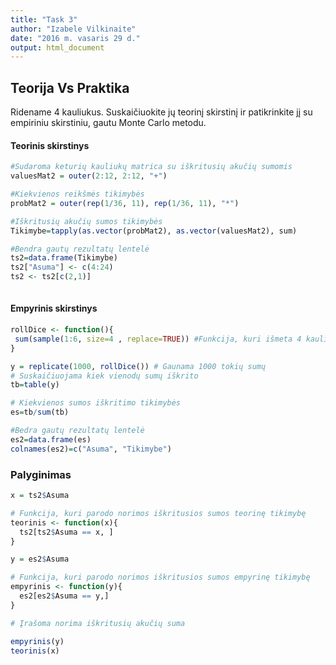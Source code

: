 ```yaml
---
title: "Task 3"
author: "Izabele Vilkinaite"
date: "2016 m. vasaris 29 d."
output: html_document
---
```


## Teorija Vs Praktika

Ridename 4 kauliukus. Suskaičiuokite jų teorinį skirstinį ir patikrinkite jį su empiriniu skirstiniu, gautu Monte Carlo metodu.

#### Teorinis skirstinys

```r

#Sudaroma keturių kauliukų matrica su iškritusių akučių sumomis
valuesMat2 = outer(2:12, 2:12, "+") 

#Kiekvienos reikšmės tikimybės
probMat2 = outer(rep(1/36, 11), rep(1/36, 11), "*")

#Iškritusių akučių sumos tikimybės
Tikimybe=tapply(as.vector(probMat2), as.vector(valuesMat2), sum)

#Bendra gautų rezultatų lentelė
ts2=data.frame(Tikimybe) 
ts2["Asuma"] <- c(4:24) 
ts2 <- ts2[c(2,1)]
 

```

#### Empyrinis skirstinys

```r

rollDice <- function(){  
 sum(sample(1:6, size=4 , replace=TRUE)) #Funkcija, kuri išmeta 4 kauliukų akučių sumą 
}

y = replicate(1000, rollDice()) # Gaunama 1000 tokių sumų
# Suskaičiuojama kiek vienodų sumų iškrito 
tb=table(y) 

# Kiekvienos sumos iškritimo tikimybės
es=tb/sum(tb) 

#Bedra gautų rezultatų lentelė
es2=data.frame(es)
colnames(es2)=c("Asuma", "Tikimybe")


```

### Palyginimas

```r
x = ts2$Asuma

# Funkcija, kuri parodo norimos iškritusios sumos teorinę tikimybę
teorinis <- function(x){   
  ts2[ts2$Asuma == x, ]
}

y = es2$Asuma

# Funkcija, kuri parodo norimos iškritusios sumos empyrinę tikimybę
empyrinis <- function(y){  
  es2[es2$Asuma == y,]
}

# Įrašoma norima iškritusių akučių suma

empyrinis(y)  
teorinis(x)

```
